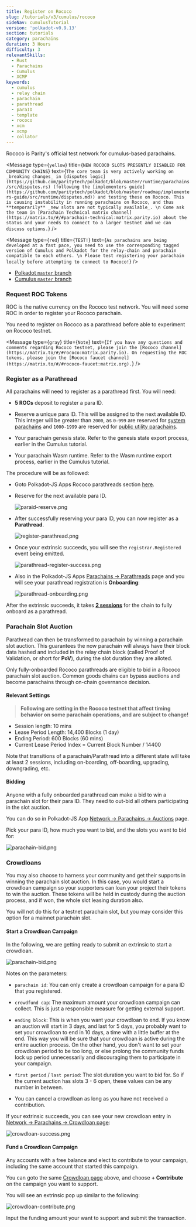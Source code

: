 ```yaml
---
title: Register on Rococo
slug: /tutorials/v3/cumulus/rococo
sideNav: cumulusTutorial
version: 'polkadot-v0.9.13'
section: tutorials
category: parachains
duration: 3 Hours
difficulty: 3
relevantSkills:
  - Rust
  - Parachains
  - Cumulus
  - XCMP
keywords:
  - cumulus
  - relay chain
  - parachain
  - parathread
  - paraID
  - template
  - rococo
  - xcm
  - xcmp
  - collator
---
```


Rococo is Parity's official test network for cumulus-based parachains.

<Message
  type={`yellow`}
  title={`NEW ROCOCO SLOTS PRESENTLY DISABLED FOR COMMUNITY CHAINS`}
  text={`
The core team is very actively working on _breaking changes_ in [disputes logic](https://github.com/paritytech/polkadot/blob/master/runtime/parachains/src/disputes.rs) (following the [implementers guide](https://github.com/paritytech/polkadot/blob/master/roadmap/implementers-guide/src/runtime/disputes.md)) and testing these on Rococo.
This is causing instability in running parachains on Rococo, and thus **temporarily** _new slots are not typically available_.
\n
Come ask the team in [Parachain Technical matrix channel](https://matrix.to/#/#parachain-technical:matrix.parity.io) about the status and your needs to connect to a larger testnet and we can discuss options.
`}
/>

<Message
  type={`red`}
  title={`TEST!`}
  text={`
As parachains are being developed at a fast pace, you need to use the corresponding tagged version of Cumulus and Polkadot for the relay-chain and parachain compatible to each others.
\n
Please test registering your parachain locally before attempting to connect to Rococo!
`}
/>

<!--
TODO:FIXME: once we open again, we need to update versions and instruct on how to
check what you need on a production network (maybe as a HTG)
https://github.com/substrate-developer-hub/substrate-docs/issues/241
-->

- [Polkadot `master` branch](https://github.com/paritytech/polkadot/tree/master)
- [Cumulus `master` branch](https://github.com/paritytech/cumulus/tree/master)

### Request ROC Tokens

ROC is the native currency on the Rococo test network.
You will need some ROC in order to register your Rococo parachain.

You need to register on Rococo as a parathread before able to experiment on Rococo testnet.

<Message
  type={`gray`}
  title={`Note`}
  text={`
If you have any questions and comments regarding Rococo testnet, please join the [Rococo channel](https://matrix.to/#/#rococo:matrix.parity.io).
On requesting the ROC tokens, please join the [Rococo faucet channel](https://matrix.to/#/#rococo-faucet:matrix.org).
`}
/>

### Register as a Parathread

All parachains will need to register as a parathread first.
You will need:

- **5 ROCs** deposit to register a para ID.

- Reserve a unique para ID. This will be assigned to the next available ID.
  This integer will be greater than `2000`, as `0-999` are reserved for [system parachains](https://wiki.polkadot.network/docs/learn-common-goods#system-level-chains) and `1000-1999` are reserved for [public utility parachains](https://wiki.polkadot.network/docs/learn-common-goods#public-utility-chains).

- Your parachain genesis state.
  Refer to the genesis state export process, earlier in the Cumulus tutorial.

- Your parachain Wasm runtime.
  Refer to the Wasm runtime export process, earlier in the Cumulus tutorial.

The procedure will be as followed:

- Goto Polkadot-JS Apps Rococo parathreads section [here](https://polkadot.js.org/apps/?rpc=wss%3A%2F%2Frococo-rpc.polkadot.io#/parachains/parathreads).

- Reserve for the next available para ID.

  ![paraid-reserve.png](../../../../src/images/tutorials/09-cumulus/paraid-reserve.png)

- After successfully reserving your para ID, you can now register as a **Parathread**.

  ![register-parathread.png](../../../../src/images/tutorials/09-cumulus/register-parathread.png)

- Once your extrinsic succeeds, you will see the `registrar.Registered` event being emitted.

  ![parathread-register-success.png](../../../../src/images/tutorials/09-cumulus/parathread-register-success.png)

- Also in the Polkadot-JS Apps [Parachains -> Parathreads](https://polkadot.js.org/apps/#/parachains/parathreads) page and you will see your parathread registration is **Onboarding**:

  ![parathread-onboarding.png](../../../../src/images/tutorials/09-cumulus/parathread-onboarding.png)

After the extrinsic succeeds, it takes [**2 sessions**](#relevant-settings) for the chain to fully onboard as a parathread.

### Parachain Slot Auction

Parathread can then be transformed to parachain by winning a parachain slot auction.
This guarantees the now parachain will always have their block data hashed and included in the relay chain block (called Proof of Validation, or short for **PoV**), during the slot duration they are alloted.

Only fully-onboarded Rococo parathreads are eligible to bid in a Rococo parachain slot auction.
Common goods chains can bypass auctions and become parachains through on-chain governance decision.

#### Relevant Settings

> **Following are setting in the Rococo testnet that affect timing behavior on some parachain operations, and are subject to change!**

- Session length: 10 mins
- Lease Period Length: 14,400 Blocks (1 day)
- Ending Period: 600 Blocks (60 mins)
- Current Lease Period Index = Current Block Number / 14400

Note that transitions of a parachain/Parathread into a different state will take at least 2 sessions, including on-boarding, off-boarding, upgrading, downgrading, etc.

#### Bidding

Anyone with a fully onboarded parathread can make a bid to win a parachain slot for their para ID.
They need to out-bid all others participating in the slot auction.

You can do so in Polkadot-JS App [Network -> Parachains -> Auctions](https://polkadot.js.org/apps/?rpc=wss%3A%2F%2Frococo-rpc.polkadot.io#/parachains/auctions) page.

Pick your para ID, how much you want to bid, and the slots you want to bid for:

![parachain-bid.png](../../../../src/images/tutorials/09-cumulus/parachain-bid.png)

### Crowdloans

You may also choose to harness your community and get their supports in winning the parachain slot auction.
In this case, you would start a crowdloan campaign so your supporters can loan your project their tokens to win the auction.
These tokens will be held in custody during the auction process, and if won, the whole slot leasing duration also.

You will not do this for a testnet parachain slot, but you may consider this option for a mainnet parachain slot.

#### Start a Crowdloan Campaign

In the following, we are getting ready to submit an extrinsic to start a crowdloan.

![parachain-bid.png](../../../../src/images/tutorials/09-cumulus/parachain-crowdloan.png)

Notes on the parameters:

- `parachain id`: You can only create a crowdloan campaign for a para ID that you registered.

- `crowdfund cap`: The maximum amount your crowdloan campaign can collect.
  This is just a responsible measure for getting external support.

- `ending block`: This is when you want your crowdloan to end.
  If you know an auction will start in 3 days, and last for 5 days, you probably want to set your crowdloan to end in 10 days, a time with a little buffer at the end.
  This way you will be sure that your crowdloan is active during the entire auction process.
  On the other hand, you don't want to set your crowdloan period to be too long, or else prolong the community funds lock up period unnecessarily and discouraging them to participate in your campaign.

- `first period` / `last period`: The slot duration you want to bid for.
  So if the current auction has slots 3 - 6 open, these values can be any number in between.

- You can cancel a crowdloan as long as you have not received a contribution.

If your extrinsic succeeds, you can see your new crowdloan entry in [Network -> Parachains -> Crowdloan page](https://polkadot.js.org/apps/#/parachains/crowdloan):

![crowdloan-success.png](../../../../src/images/tutorials/09-cumulus/crowdloan-success.png)

#### Fund a Crowdloan Campaign

Any accounts with a free balance and elect to contribute to your campaign, including the same account that started this campaign.

You can goto the same [Crowdloan page](https://polkadot.js.org/apps/#/parachains/crowdloan) above, and choose **+ Contribute** on the campaign you want to support.

You will see an extrinsic pop up similar to the following:

![crowdloan-contribute.png](../../../../src/images/tutorials/09-cumulus/crowdloan-contribute.png)

Input the funding amount your want to support and submit the transaction.

